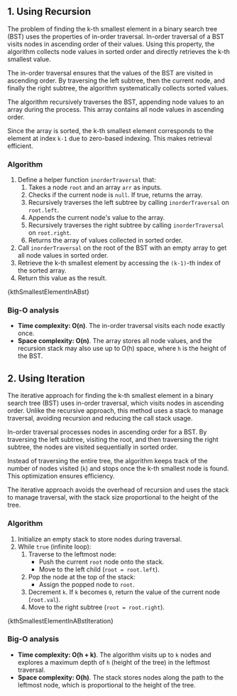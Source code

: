 

## 1. Using Recursion

The problem of finding the k-th smallest element in a binary search tree (BST) uses the properties of in-order traversal. In-order traversal of a BST visits nodes in ascending order of their values. Using this property, the algorithm collects node values in sorted order and directly retrieves the k-th smallest value.

The in-order traversal ensures that the values of the BST are visited in ascending order. By traversing the left subtree, then the current node, and finally the right subtree, the algorithm systematically collects sorted values.

The algorithm recursively traverses the BST, appending node values to an array during the process. This array contains all node values in ascending order.

Since the array is sorted, the k-th smallest element corresponds to the element at index `k-1` due to zero-based indexing. This makes retrieval efficient.

### Algorithm

1. Define a helper function `inorderTraversal` that:
   1. Takes a node `root` and an array `arr` as inputs.
   2. Checks if the current node is `null`. If true, returns the array.
   3. Recursively traverses the left subtree by calling `inorderTraversal` on `root.left`.
   4. Appends the current node's value to the array.
   5. Recursively traverses the right subtree by calling `inorderTraversal` on `root.right`.
   6. Returns the array of values collected in sorted order.
2. Call `inorderTraversal` on the root of the BST with an empty array to get all node values in sorted order.
3. Retrieve the k-th smallest element by accessing the `(k-1)`-th index of the sorted array.
4. Return this value as the result.

<MDXCodeBlock>{kthSmallestElementInABst}</MDXCodeBlock>

### Big-O analysis

- **Time complexity: O(n)**. The in-order traversal visits each node exactly once.
- **Space complexity: O(n)**. The array stores all node values, and the recursion stack may also use up to O(h) space, where `h` is the height of the BST.

## 2. Using Iteration

The iterative approach for finding the k-th smallest element in a binary search tree (BST) uses in-order traversal, which visits nodes in ascending order. Unlike the recursive approach, this method uses a stack to manage traversal, avoiding recursion and reducing the call stack usage.

In-order traversal processes nodes in ascending order for a BST. By traversing the left subtree, visiting the root, and then traversing the right subtree, the nodes are visited sequentially in sorted order.

Instead of traversing the entire tree, the algorithm keeps track of the number of nodes visited (`k`) and stops once the k-th smallest node is found. This optimization ensures efficiency.

The iterative approach avoids the overhead of recursion and uses the stack to manage traversal, with the stack size proportional to the height of the tree.

### Algorithm

1. Initialize an empty stack to store nodes during traversal.
2. While `true` (infinite loop):
   1. Traverse to the leftmost node:
      - Push the current `root` node onto the stack.
      - Move to the left child (`root = root.left`).
   2. Pop the node at the top of the stack:
      - Assign the popped node to `root`.
   3. Decrement `k`. If `k` becomes `0`, return the value of the current node (`root.val`).
   4. Move to the right subtree (`root = root.right`).

<MDXCodeBlock>{kthSmallestElementInABstIteration}</MDXCodeBlock>

### Big-O analysis

- **Time complexity: O(h + k)**. The algorithm visits up to `k` nodes and explores a maximum depth of `h` (height of the tree) in the leftmost traversal.
- **Space complexity: O(h)**. The stack stores nodes along the path to the leftmost node, which is proportional to the height of the tree.
